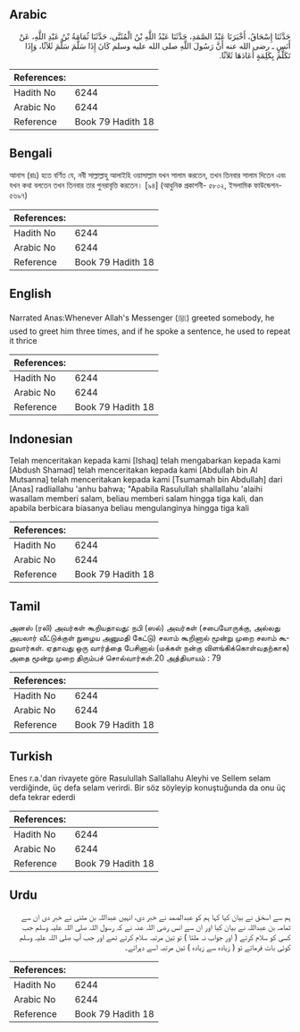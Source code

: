 ## Arabic


<div dir="rtl" lang="ar" style={{fontSize:'larger',backgroundColor:'#f8f9fa',padding:20}}>
حَدَّثَنَا إِسْحَاقُ، أَخْبَرَنَا عَبْدُ الصَّمَدِ، حَدَّثَنَا عَبْدُ اللَّهِ بْنُ الْمُثَنَّى، حَدَّثَنَا ثُمَامَةُ بْنُ عَبْدِ اللَّهِ، عَنْ أَنَسٍ ـ رضى الله عنه أَنَّ رَسُولَ اللَّهِ صلى الله عليه وسلم كَانَ إِذَا سَلَّمَ سَلَّمَ ثَلاَثًا، وَإِذَا تَكَلَّمَ بِكَلِمَةٍ أَعَادَهَا ثَلاَثًا‏.‏
</div>
<div style={{backgroundColor:'#f8f9fa',padding:20, marginBottom: 10}}><table> <thead> <tr> <th>References:</th> <th></th> </tr> </thead> <tbody><tr><td>Hadith No</td><td>6244</td></tr><tr><td>Arabic No</td><td>6244</td></tr><tr><td>Reference</td><td>Book 79 Hadith 18</td></tr></tbody></table></div>

## Bengali


<div dir="ltr" lang="bn" style={{fontSize:'larger',backgroundColor:'#f8f9fa',padding:20}}>
আনাস (রাঃ) হতে বর্ণিত যে, নবী সাল্লাল্লাহু আলাইহি ওয়াসাল্লাম যখন সালাম করতেন, তখন তিনবার সালাম দিতেন এবং যখন কথা বলতেন তখন তিনবার তার পুনরাবৃত্তি করতেন। [৯৪] (আধুনিক প্রকাশনী- ৫৮০২, ইসলামিক ফাউন্ডেশন- ৫৬৯৭)
</div>
<div style={{backgroundColor:'#f8f9fa',padding:20, marginBottom: 10}}><table> <thead> <tr> <th>References:</th> <th></th> </tr> </thead> <tbody><tr><td>Hadith No</td><td>6244</td></tr><tr><td>Arabic No</td><td>6244</td></tr><tr><td>Reference</td><td>Book 79 Hadith 18</td></tr></tbody></table></div>

## English


<div dir="ltr" lang="en" style={{fontSize:'larger',backgroundColor:'#f8f9fa',padding:20}}>
Narrated Anas:Whenever Allah's Messenger (ﷺ) greeted somebody, he used to greet him three times, and if he spoke a sentence, he used to repeat it thrice
</div>
<div style={{backgroundColor:'#f8f9fa',padding:20, marginBottom: 10}}><table> <thead> <tr> <th>References:</th> <th></th> </tr> </thead> <tbody><tr><td>Hadith No</td><td>6244</td></tr><tr><td>Arabic No</td><td>6244</td></tr><tr><td>Reference</td><td>Book 79 Hadith 18</td></tr></tbody></table></div>

## Indonesian


<div dir="ltr" lang="id" style={{fontSize:'larger',backgroundColor:'#f8f9fa',padding:20}}>
Telah menceritakan kepada kami [Ishaq] telah mengabarkan kepada kami [Abdush Shamad] telah menceritakan kepada kami [Abdullah bin Al Mutsanna] telah menceritakan kepada kami [Tsumamah bin Abdullah] dari [Anas] radliallahu 'anhu bahwa; "Apabila Rasulullah shallallahu 'alaihi wasallam memberi salam, beliau memberi salam hingga tiga kali, dan apabila berbicara biasanya beliau mengulanginya hingga tiga kali
</div>
<div style={{backgroundColor:'#f8f9fa',padding:20, marginBottom: 10}}><table> <thead> <tr> <th>References:</th> <th></th> </tr> </thead> <tbody><tr><td>Hadith No</td><td>6244</td></tr><tr><td>Arabic No</td><td>6244</td></tr><tr><td>Reference</td><td>Book 79 Hadith 18</td></tr></tbody></table></div>

## Tamil


<div dir="ltr" lang="ta" style={{fontSize:'larger',backgroundColor:'#f8f9fa',padding:20}}>
அனஸ் (ரலி) அவர்கள் கூறியதாவது: நபி (ஸல்) அவர்கள் (சபையோருக்கு, அல்லது அயலார் வீட்டுக்குள் நுழைய அனுமதி கேட்டு) சலாம் கூறினால் மூன்று முறை சலாம் கூறுவார்கள். ஏதாவது ஒரு வார்த்தை பேசினால் (மக்கள் நன்கு விளங்கிக்கொள்வதற்காக) அதை மூன்று முறை திரும்பச் சொல்வார்கள்.20 அத்தியாயம் : 79
</div>
<div style={{backgroundColor:'#f8f9fa',padding:20, marginBottom: 10}}><table> <thead> <tr> <th>References:</th> <th></th> </tr> </thead> <tbody><tr><td>Hadith No</td><td>6244</td></tr><tr><td>Arabic No</td><td>6244</td></tr><tr><td>Reference</td><td>Book 79 Hadith 18</td></tr></tbody></table></div>

## Turkish


<div dir="ltr" lang="tr" style={{fontSize:'larger',backgroundColor:'#f8f9fa',padding:20}}>
Enes r.a.'dan rivayete göre Rasulullah Sallallahu Aleyhi ve Sellem selam verdiğinde, üç defa selam verirdi. Bir söz söyleyip konuştuğunda da onu üç defa tekrar ederdi
</div>
<div style={{backgroundColor:'#f8f9fa',padding:20, marginBottom: 10}}><table> <thead> <tr> <th>References:</th> <th></th> </tr> </thead> <tbody><tr><td>Hadith No</td><td>6244</td></tr><tr><td>Arabic No</td><td>6244</td></tr><tr><td>Reference</td><td>Book 79 Hadith 18</td></tr></tbody></table></div>

## Urdu


<div dir="rtl" lang="ur" style={{fontSize:'larger',backgroundColor:'#f8f9fa',padding:20}}>
ہم سے اسحٰق نے بیان کیا کہا ہم کو عبدالصمد نے خبر دی، انہیں عبداللہ بن مثنی نے خبر دی ان سے ثمامہ بن عبداللہ نے بیان کیا اور ان سے انس رضی اللہ عنہ نے کہ رسول اللہ صلی اللہ علیہ وسلم جب کسی کو سلام کرتے ( اور جواب نہ ملتا ) تو تین مرتبہ سلام کرتے تھے اور جب آپ صلی اللہ علیہ وسلم کوئی بات فرماتے تو ( زیادہ سے زیادہ ) تین مرتبہ اسے دہراتے۔
</div>
<div style={{backgroundColor:'#f8f9fa',padding:20, marginBottom: 10}}><table> <thead> <tr> <th>References:</th> <th></th> </tr> </thead> <tbody><tr><td>Hadith No</td><td>6244</td></tr><tr><td>Arabic No</td><td>6244</td></tr><tr><td>Reference</td><td>Book 79 Hadith 18</td></tr></tbody></table></div>